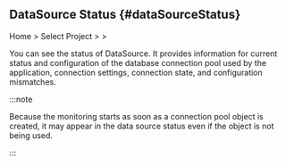 ## DataSource Status {#dataSourceStatus}

Home &gt; Select Project &gt; <Cmdname sid="side_agentsConfiguration" className="uitext" /> &gt; <Cmdname sid="side_dataSourceStatus" className="uitext" />

<ImgLang img='ipa-datasource-java.png' desc='DataSource Status' />

You can see the status of DataSource. It provides information for current status and configuration of the database connection pool used by the application, connection settings, connection state, and configuration mismatches. 

:::note 

Because the monitoring starts as soon as a connection pool object is created, it may appear in the data source status even if the object is not being used. 

:::
